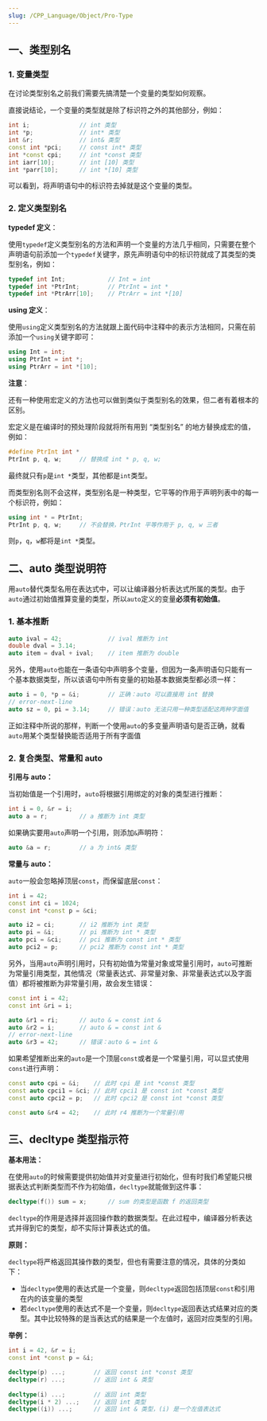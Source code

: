 ```yaml
---
slug: /CPP_Language/Object/Pro-Type
---
```


## 一、类型别名

### 1. 变量类型

在讨论类型别名之前我们需要先搞清楚一个变量的类型如何观察。

直接说结论，一个变量的类型就是除了标识符之外的其他部分，例如：

```c++
int i;				// int 类型
int *p;				// int* 类型
int &r;				// int& 类型
const int *pci;		// const int* 类型
int *const cpi;		// int *const 类型
int iarr[10];		// int [10] 类型
int *parr[10];		// int *[10] 类型
```

可以看到，将声明语句中的标识符去掉就是这个变量的类型。



### 2. 定义类型别名

**typedef 定义**：

使用`typedef`定义类型别名的方法和声明一个变量的方法几乎相同，只需要在整个声明语句前添加一个`typedef`关键字，原先声明语句中的标识符就成了其类型的类型别名，例如：

```c++
typedef int Int;			// Int = int
typedef int *PtrInt;		// PtrInt = int *
typedef int *PtrArr[10];	// PtrArr = int *[10]
```

**using 定义**：

使用`using`定义类型别名的方法就跟上面代码中注释中的表示方法相同，只需在前添加一个`using`关键字即可：

```c++
using Int = int;
using PtrInt = int *;
using PtrArr = int *[10];
```

**注意**：

还有一种使用宏定义的方法也可以做到类似于类型别名的效果，但二者有着根本的区别。

宏定义是在编译时的预处理阶段就将所有用到 “类型别名” 的地方替换成宏的值，例如：

```c++
#define PtrInt int *
PtrInt p, q, w;		// 替换成 int * p, q, w;
```

最终就只有`p`是`int *`类型，其他都是`int`类型。

而类型别名则不会这样，类型别名是一种类型，它平等的作用于声明列表中的每一个标识符，例如：

```c++
using int * = PtrInt;
PtrInt p, q, w;		// 不会替换，PtrInt 平等作用于 p, q, w 三者
```

则`p`，`q`，`w`都将是`int *`类型。



## 二、auto 类型说明符

用`auto`替代类型名用在表达式中，可以让编译器分析表达式所属的类型。由于`auto`通过初始值推算变量的类型，所以`auto`定义的变量**必须有初始值**。

### 1. 基本推断

```c++
auto ival = 42;				// ival 推断为 int
double dval = 3.14;
auto item = dval + ival;	// item 推断为 double
```

另外，使用`auto`也能在一条语句中声明多个变量，但因为一条声明语句只能有一个基本数据类型，所以该语句中所有变量的初始基本数据类型都必须一样：

```c++
auto i = 0, *p = &i;		// 正确：auto 可以直接用 int 替换
// error-next-line
auto sz = 0, pi = 3.14;		// 错误：auto 无法只用一种类型适配这两种字面值
```

正如注释中所说的那样，判断一个使用`auto`的多变量声明语句是否正确，就看`auto`用某个类型替换能否适用于所有字面值



### 2. 复合类型、常量和 auto

**引用与 auto：**

当初始值是一个引用时，`auto`将根据引用绑定的对象的类型进行推断：

```c++
int i = 0, &r = i;
auto a = r;			// a 推断为 int 类型
```

如果确实要用`auto`声明一个引用，则添加`&`声明符：

```c++
auto &a = r;		// a 为 int& 类型
```



**常量与 auto：**

`auto`一般会忽略掉顶层`const`，而保留底层`const`：

```c++
int i = 42;
const int ci = 1024;
const int *const p = &ci;

auto i2 = ci;		// i2 推断为 int 类型
auto pi = &i;		// pi 推断为 int * 类型
auto pci = &ci;		// pci 推断为 const int * 类型
auto pci2 = p;		// pci2 推断为 const int * 类型
```

另外，当用`auto`声明引用时，只有初始值为常量对象或常量引用时，`auto`可推断为常量引用类型，其他情况（常量表达式、非常量对象、非常量表达式以及字面值）都将被推断为非常量引用，故会发生错误：

```c++
const int i = 42;
const int &ri = i;

auto &r1 = ri;		// auto & = const int &
auto &r2 = i;		// auto & = const int &
// error-next-line
auto &r3 = 42;		// 错误：auto & = int &
```

如果希望推断出来的`auto`是一个顶层`const`或者是一个常量引用，可以显式使用`const`进行声明：

```c++
const auto cpi = &i;	// 此时 cpi 是 int *const 类型
const auto cpci1 = &ci;	// 此时 cpci1 是 const int *const 类型
const auto cpci2 = p;	// 此时 cpci2 是 const int *const 类型

const auto &r4 = 42;	// 此时 r4 推断为一个常量引用
```



## 三、decltype 类型指示符

**基本用法：**

在使用`auto`的时候需要提供初始值并对变量进行初始化，但有时我们希望能只根据表达式判断类型而不作为初始值，`decltype`就能做到这件事：

```c++
decltype(f()) sum = x;		// sum 的类型是函数 f 的返回类型
```

`decltype`的作用是选择并返回操作数的数据类型。在此过程中，编译器分析表达式并得到它的类型，却不实际计算表达式的值。

**原则：**

`decltype`将严格返回其操作数的类型，但也有需要注意的情况，具体的分类如下：

- 当`decltype`使用的表达式是一个变量，则`decltype`返回包括顶层`const`和引用在内的该变量的类型
- 若`decltype`使用的表达式不是一个变量，则`decltype`返回表达式结果对应的类型。其中比较特殊的是当表达式的结果是一个左值时，返回对应类型的引用。

**举例：**

```c++
int i = 42, &r = i;
const int *const p = &i;

decltype(p) ...;		// 返回 const int *const 类型
decltype(r) ...;		// 返回 int & 类型
    
decltype(i) ...;		// 返回 int 类型
decltype(i * 2) ...;	// 返回 int 类型
decltype((i)) ...;		// 返回 int & 类型，(i) 是一个左值表达式
```


